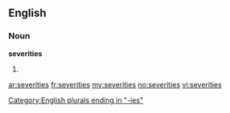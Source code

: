 ==English==

===Noun===
'''severities'''

# {{plural of|[[severity]]}}

[[Category:English plurals ending in "-ies"]]

[[ar:severities]]
[[fr:severities]]
[[my:severities]]
[[no:severities]]
[[vi:severities]]